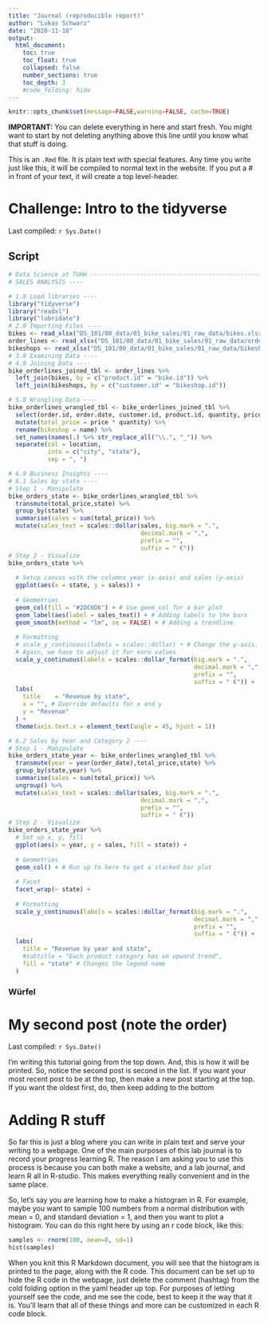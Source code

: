 ```yaml
---
title: "Journal (reproducible report)"
author: "Lukas Schwarz"
date: "2020-11-18"
output:
  html_document:
    toc: true
    toc_float: true
    collapsed: false
    number_sections: true
    toc_depth: 3
    #code_folding: hide
---
```


```r
knitr::opts_chunk$set(message=FALSE,warning=FALSE, cache=TRUE)
```

**IMPORTANT:** You can delete everything in here and start fresh. You might want to start by not deleting anything above this line until you know what that stuff is doing.

This is an `.Rmd` file. It is plain text with special features. Any time you write just like this, it will be compiled to normal text in the website. If you put a \# in front of your text, it will create a top level-header.

# Challenge: Intro to the tidyverse

Last compiled: `r Sys.Date()`

## Script

```r
# Data Science at TUHH ------------------------------------------------------
# SALES ANALYSIS ----

# 1.0 Load libraries ----
library("tidyverse")
library("readxl")
library("lubridate")
# 2.0 Importing Files ----
bikes <- read_xlsx("DS_101/00_data/01_bike_sales/01_raw_data/bikes.xlsx")
order_lines <- read_xlsx("DS_101/00_data/01_bike_sales/01_raw_data/orderlines.xlsx")
bikeshops <- read_xlsx("DS_101/00_data/01_bike_sales/01_raw_data/bikeshops.xlsx")
# 3.0 Examining Data ----
# 4.0 Joining Data ----
bike_orderlines_joined_tbl <- order_lines %>%
  left_join(bikes, by = c("product.id" = "bike.id")) %>%
  left_join(bikeshops, by = c("customer.id" = "bikeshop.id"))

# 5.0 Wrangling Data ----
bike_orderlines_wrangled_tbl <- bike_orderlines_joined_tbl %>%
  select(order.id, order.date, customer.id, product.id, quantity, price, name, location) %>%
  mutate(total_price = price * quantity) %>%
  rename(bikeshop = name) %>%
  set_names(names(.) %>% str_replace_all("\\.", "_")) %>%
  separate(col = location,
           into = c("city", "state"),
           sep = ", ")
```
```r
# 6.0 Business Insights ----
# 6.1 Sales by state ----
# Step 1 - Manipulate
bike_orders_state <- bike_orderlines_wrangled_tbl %>%
  transmute(total_price,state) %>%
  group_by(state) %>%
  summarise(sales = sum(total_price)) %>%
  mutate(sales_text = scales::dollar(sales, big.mark = ".", 
                                     decimal.mark = ",", 
                                     prefix = "", 
                                     suffix = " €"))
# Step 2 - Visualize
bike_orders_state %>%
  
  # Setup canvas with the columns year (x-axis) and sales (y-axis)
  ggplot(aes(x = state, y = sales)) +
  
  # Geometries
  geom_col(fill = "#2DC6D6") + # Use geom_col for a bar plot
  geom_label(aes(label = sales_text)) + # Adding labels to the bars
  geom_smooth(method = "lm", se = FALSE) + # Adding a trendline
  
  # Formatting
  # scale_y_continuous(labels = scales::dollar) + # Change the y-axis. 
  # Again, we have to adjust it for euro values
  scale_y_continuous(labels = scales::dollar_format(big.mark = ".", 
                                                    decimal.mark = ",", 
                                                    prefix = "", 
                                                    suffix = " €")) +
  labs(
    title    = "Revenue by state",
    x = "", # Override defaults for x and y
    y = "Revenue"
  ) +
  theme(axis.text.x = element_text(angle = 45, hjust = 1))
```
```r
# 6.2 Sales by Year and Category 2 ----
# Step 1 - Manipulate
bike_orders_state_year <- bike_orderlines_wrangled_tbl %>%
  transmute(year = year(order_date),total_price,state) %>%
  group_by(state,year) %>%
  summarise(sales = sum(total_price)) %>%
  ungroup() %>%
  mutate(sales_text = scales::dollar(sales, big.mark = ".", 
                                     decimal.mark = ",", 
                                     prefix = "", 
                                     suffix = " €"))
# Step 2 - Visualize
bike_orders_state_year %>%
  # Set up x, y, fill
  ggplot(aes(x = year, y = sales, fill = state)) +
  
  # Geometries
  geom_col() + # Run up to here to get a stacked bar plot
  
  # Facet
  facet_wrap(~ state) +
  
  # Formatting
  scale_y_continuous(labels = scales::dollar_format(big.mark = ".", 
                                                    decimal.mark = ",", 
                                                    prefix = "", 
                                                    suffix = " €")) +
  labs(
    title = "Revenue by year and state",
    #subtitle = "Each product category has an upward trend",
    fill = "state" # Changes the legend name
  )

```

### Würfel



# My second post (note the order)

Last compiled: `r Sys.Date()`

I'm writing this tutorial going from the top down. And, this is how it will be printed. So, notice the second post is second in the list. If you want your most recent post to be at the top, then make a new post starting at the top. If you want the oldest first, do, then keep adding to the bottom

# Adding R stuff

So far this is just a blog where you can write in plain text and serve your writing to a webpage. One of the main purposes of this lab journal is to record your progress learning R. The reason I am asking you to use this process is because you can both make a website, and a lab journal, and learn R all in R-studio. This makes everything really convenient and in the same place. 

So, let's say you are learning how to make a histogram in R. For example, maybe you want to sample 100 numbers from a normal distribution with mean = 0, and standard deviation = 1, and then you want to plot a histogram. You can do this right here by using an r code block, like this:

```r
samples <- rnorm(100, mean=0, sd=1)
hist(samples)
```

When you knit this R Markdown document, you will see that the histogram is printed to the page, along with the R code. This document can be set up to hide the R code in the webpage, just delete the comment (hashtag) from the cold folding option in the yaml header up top. For purposes of letting yourself see the code, and me see the code, best to keep it the way that it is. You'll learn that all of these things and more can be customized in each R code block.
